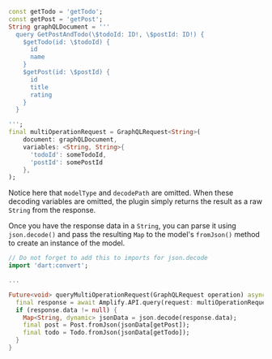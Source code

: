 ```dart
const getTodo = 'getTodo';
const getPost = 'getPost';
String graphQLDocument = '''
  query GetPostAndTodo(\$todoId: ID!, \$postId: ID!) {
    $getTodo(id: \$todoId) {
      id
      name
    }
    $getPost(id: \$postId) {
      id
      title
      rating
    }
  }

''';
final multiOperationRequest = GraphQLRequest<String>(
    document: graphQLDocument,
    variables: <String, String>{
      'todoId': someTodoId,
      'postId': somePostId
    },
);
```
Notice here that `modelType` and `decodePath` are omitted. When these decoding variables are omitted, the plugin simply returns the result as a raw `String` from the response.

Once you have the response data in a `String`, you can parse it using `json.decode()` and pass the resulting `Map` to the model's `fromJson()` method to create an instance of the model.

```dart
// Do not forget to add this to imports for json.decode
import 'dart:convert';

...

Future<void> queryMultiOperationRequest(GraphQLRequest operation) async {
  final response = await Amplify.API.query(request: multiOperationRequest).response;
  if (response.data != null) {
    Map<String, dynamic> jsonData = json.decode(response.data);
    final post = Post.fromJson(jsonData[getPost]);
    final todo = Todo.fromJson(jsonData[getTodo]);
  }
}
```
